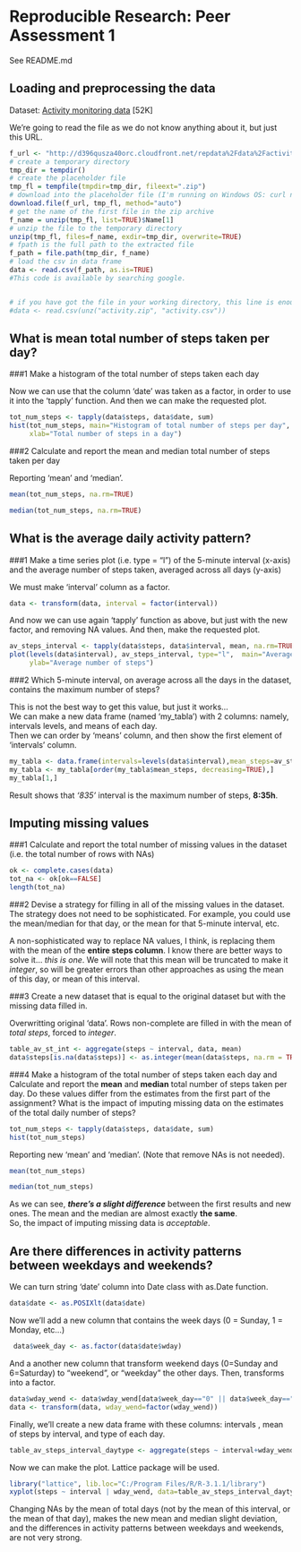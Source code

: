 # Reproducible Research: Peer Assessment 1

See README.md 

## Loading and preprocessing the data
Dataset: [Activity monitoring data](https://d396qusza40orc.cloudfront.net/repdata%2Fdata%2Factivity.zip) [52K]

We're going to read the file as we do not know anything about it, but just this URL.

```r
f_url <- "http://d396qusza40orc.cloudfront.net/repdata%2Fdata%2Factivity.zip"
# create a temporary directory
tmp_dir = tempdir()
# create the placeholder file
tmp_fl = tempfile(tmpdir=tmp_dir, fileext=".zip")
# download into the placeholder file (I'm running on Windows OS: curl not needed)
download.file(f_url, tmp_fl, method="auto")
# get the name of the first file in the zip archive
f_name = unzip(tmp_fl, list=TRUE)$Name[1]
# unzip the file to the temporary directory
unzip(tmp_fl, files=f_name, exdir=tmp_dir, overwrite=TRUE)
# fpath is the full path to the extracted file
f_path = file.path(tmp_dir, f_name)
# load the csv in data frame
data <- read.csv(f_path, as.is=TRUE)
#This code is available by searching google.


# if you have got the file in your working directory, this line is enough to read it.
#data <- read.csv(unz("activity.zip", "activity.csv"))
```


## What is mean total number of steps taken per day?
###1 Make a histogram of the total number of steps taken each day

Now we can use that the column 'date' was taken as a factor, in order to use it into the 'tapply' function. And then we can make the requested plot.  
```r
tot_num_steps <- tapply(data$steps, data$date, sum)
hist(tot_num_steps, main="Histogram of total number of steps per day", 
     xlab="Total number of steps in a day")
```

###2 Calculate and report the mean and median total number of steps taken per day  

Reporting 'mean' and 'median'.  
```r
mean(tot_num_steps, na.rm=TRUE)
```
```r
median(tot_num_steps, na.rm=TRUE)
```

## What is the average daily activity pattern?
###1 Make a time series plot (i.e. type = "l") of the 5-minute interval (x-axis) and the average number of steps taken, averaged across all days (y-axis)  

We must make 'interval' column as a factor.  
```r
data <- transform(data, interval = factor(interval))
```
And now we can use again 'tapply' function as above, but just with the new factor, and removing NA values.
And then, make the requested plot.  
```r
av_steps_interval <- tapply(data$steps, data$interval, mean, na.rm=TRUE)
plot(levels(data$interval), av_steps_interval, type="l",  main="Average number of steps averaged over all days", xlab="Interval", 
     ylab="Average number of steps")
```

###2 Which 5-minute interval, on average across all the days in the dataset, contains the maximum number of steps?  

This is not the best way to get this value, but just it works...  
We can make a new data frame (named 'my_tabla') with 2 columns: namely, intervals levels, and means of each day.  
Then we can order by 'means' column, and then show the first element of 'intervals' column.  
```r
my_tabla <- data.frame(intervals=levels(data$interval),mean_steps=av_steps_interval, stringsAsFactors=FALSE)
my_tabla <- my_tabla[order(my_tabla$mean_steps, decreasing=TRUE),]
my_tabla[1,]
```
Result shows that *'835'* interval is the maximum number of steps, **8:35h**.  

## Imputing missing values
###1 Calculate and report the total number of missing values in the dataset (i.e. the total number of rows with NAs) 

```r
ok <- complete.cases(data)
tot_na <- ok[ok==FALSE]
length(tot_na)
```

###2  Devise a strategy for filling in all of the missing values in the dataset. The strategy does not need to be sophisticated. For example, you could use the mean/median for that day, or the mean for that 5-minute interval, etc.  

A non-sophisticated way to replace NA values, I think, is replacing them with the mean of the **entire steps column**. I know there are better ways to solve it... *this is one*.
We will note that this mean will be truncated to make it *integer*, so will be greater errors than other approaches as using the mean of this day, or mean of this interval.

###3 Create a new dataset that is equal to the original dataset but with the missing data filled in.  

Overwritting original 'data'. Rows non-complete are filled in with the mean of *total steps*, forced to *integer*.  

```r
table_av_st_int <- aggregate(steps ~ interval, data, mean)
data$steps[is.na(data$steps)] <- as.integer(mean(data$steps, na.rm = TRUE))

```

###4 Make a histogram of the total number of steps taken each day and Calculate and report the **mean** and **median** total number of steps taken per day. Do these values differ from the estimates from the first part of the assignment? What is the impact of imputing missing data on the estimates of the total daily number of steps?

```r
tot_num_steps <- tapply(data$steps, data$date, sum)
hist(tot_num_steps)
```

Reporting new 'mean' and 'median'. (Note that remove NAs is not needed).   

```r
mean(tot_num_steps)
```
```r
median(tot_num_steps)
```

As we can see, ***there's a slight difference*** between the first results and new ones. The mean and the median are almost exactly **the same**.  
So, the impact of imputing missing data is *acceptable*.     

## Are there differences in activity patterns between weekdays and weekends?  

We can turn string 'date' column into Date class with as.Date function.     
```r
data$date <- as.POSIXlt(data$date)
```
Now we'll add a new column that contains the week days (0 = Sunday, 1 = Monday, etc...)     
```r
 data$week_day <- as.factor(data$date$wday)
```
And a another new column that transform weekend days (0=Sunday and 6=Saturday) to "weekend", or "weekday" the other days. Then, transforms into a factor.  
```r
data$wday_wend <- data$wday_wend[data$week_day=="0" || data$week_day=="6"] <- c("weekend","weekday")
data <- transform(data, wday_wend=factor(wday_wend))
```
Finally, we'll create a new data frame with these columns: intervals , mean of steps by interval, and type of each day.   
```r
table_av_steps_interval_daytype <- aggregate(steps ~ interval+wday_wend, data, mean)
```


Now we can make the plot. Lattice package will be used.  
```r
library("lattice", lib.loc="C:/Program Files/R/R-3.1.1/library")
xyplot(steps ~ interval | wday_wend, data=table_av_steps_interval_daytype, layout=c(1,2), type="l")
```

Changing NAs by the mean of total days (not by the mean of this interval, or the mean of that day), makes the new mean and median slight deviation, and the differences in activity patterns between weekdays and weekends, are not very strong.


